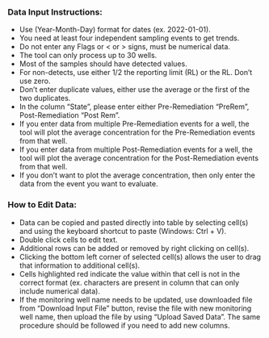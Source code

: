 <h3><b>Data Input Instructions:</b></h3>

* Use (Year-Month-Day) format for dates (ex. 2022-01-01).
* You need at least four independent sampling events to get trends.
* Do not enter any Flags or < or > signs, must be numerical data.
* The tool can only process up to 30 wells.
* Most of the samples should have detected values.
* For non-detects, use either 1/2 the reporting limit (RL) or the RL. Don't use zero.
* Don't enter duplicate values, either use the average or the first of the two duplicates.
* In the column "State", please enter either Pre-Remediation "PreRem", Post-Remediation "Post Rem". 
* If you enter data from multiple Pre-Remediation events for a well, the tool will plot the average concentration for the Pre-Remediation events from that well.
* If you enter data from multiple Post-Remediation events for a well, the tool will plot the average concentration for the Post-Remediation events from that well.
* If you don’t want to plot the average concentration, then only enter the data from the event you want to evaluate.



<h3><b>How to Edit Data:</b></h3>

* Data can be copied and pasted directly into table by selecting cell(s) and using the keyboard shortcut to paste (Windows: Ctrl + V).
* Double click cells to edit text.
* Additional rows can be added or removed by right clicking on cell(s).
* Clicking the bottom left corner of selected cell(s) allows the user to drag that information to additional cell(s).
* Cells highlighted red indicate the value within that cell is not in the correct format (ex. characters are present in column that can only include numerical data). 
* If the monitoring well name needs to be updated, use downloaded file from "Download Input File" button, revise the file with new monitoring well name, then upload the file by using "Upload Saved Data". The same procedure should be followed if you need to add new columns. 